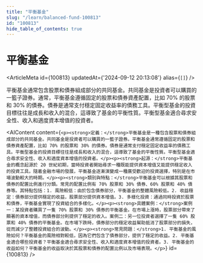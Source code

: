 ```yaml
---
title: "平衡基金"
slug: "/learn/balanced-fund-100813"
id: "100813"
hide_table_of_contents: true
---
```



# 平衡基金

<ArticleMeta id={100813} updatedAt={'2024-09-12 20:13:08'} alias={`[]`} />
<div className='border-solid border-b border-t-0 my-4 border-[var(--ifm-color-gray-300)]' />

平衡基金通常包含股票和債券組成部分的共同基金。共同基金是投資者可以購買的一籃子證券。通常，平衡基金遵循固定的股票和債券資產配置，比如 70% 的股票和 30% 的債券。債券是通常支付穩定固定收益率的債務工具。平衡型基金的投資目標往往是成長和收入的混合，這導致了基金的平衡性質。平衡型基金適合尋求安全性、收入和適度資本增值的投資者。

<AIContent content={`<p><strong>定義：</strong>平衡基金是一種包含股票和債券組成部分的共同基金。共同基金是投資者可以購買的一籃子證券。平衡基金通常遵循固定的股票和債券資產配置，比如 70% 的股票和 30% 的債券。債券是通常支付穩定固定收益率的債務工具。平衡型基金的投資目標往往是成長和收入的混合，這導致了基金的平衡性質。平衡型基金適合尋求安全性、收入和適度資本增值的投資者。</p><p><strong>起源：</strong>平衡基金的概念起源於 20 世紀初期，當時投資者開始尋求一種既能提供資本增值又能提供穩定收入的投資工具。隨着金融市場的發展，平衡基金逐漸演變成一種廣受歡迎的投資選擇，特別是在市場波動較大的時期。</p><p><strong>類別與特點：</strong>平衡基金可以根據其股票和債券的配置比例進行分類。常見的配置比例有 70% 股票和 30% 債券、60% 股票和 40% 債券等。其特點包括：1. 風險較低：由於包含債券部分，平衡基金的整體風險較低。2. 收益穩定：債券部分提供穩定的收益，股票部分提供資本增值。3. 多樣化投資：通過同時投資於股票和債券，平衡基金實現了投資組合的多樣化。</p><p><strong>具體案例：</strong>案例一：某投資者購買了一隻 70% 股票和 30% 債券的平衡基金。在市場上漲時，股票部分帶來了顯著的資本增值，而債券部分則提供了穩定的收入。案例二：另一位投資者選擇了一隻 60% 股票和 40% 債券的平衡基金。在市場下跌時，債券部分的穩定收益幫助抵消了股票部分的損失，從而減少了整體投資組合的波動。</p><p><strong>常見問題：</strong>1. 平衡基金的風險如何？平衡基金的風險相對較低，因為它們包含了債券部分，提供了穩定的收益。2. 平衡基金適合哪些投資者？平衡基金適合尋求安全性、收入和適度資本增值的投資者。3. 平衡基金的收益如何？平衡基金的收益取決於其股票和債券的配置比例以及市場表現。</p>`} id={100813} />
